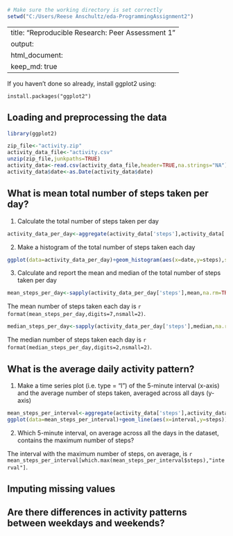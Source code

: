 ```r
# Make sure the working directory is set correctly
setwd("C:/Users/Reese Anschultz/eda-ProgrammingAssignment2")
```
---
title: "Reproducible Research: Peer Assessment 1"
output: 
  html_document:
    keep_md: true
---

If you haven't done so already, install ggplot2 using:
```
install.packages("ggplot2")
```

## Loading and preprocessing the data
```r
library(ggplot2)

zip_file<-"activity.zip"
activity_data_file<-"activity.csv"
unzip(zip_file,junkpaths=TRUE)
activity_data<-read.csv(activity_data_file,header=TRUE,na.strings="NA")
activity_data$date<-as.Date(activity_data$date)
```

## What is mean total number of steps taken per day?
1. Calculate the total number of steps taken per day
```r
activity_data_per_day<-aggregate(activity_data['steps'],activity_data['date'],FUN=sum)
```

2. Make a histogram of the total number of steps taken each day
```r
ggplot(data=activity_data_per_day)+geom_histogram(aes(x=date,y=steps),stat="identity")
```

3. Calculate and report the mean and median of the total number of steps taken per day  

```r
mean_steps_per_day<-sapply(activity_data_per_day['steps'],mean,na.rm=TRUE)
```
The mean number of steps taken each day is `r format(mean_steps_per_day,digits=7,nsmall=2)`.

```r
median_steps_per_day<-sapply(activity_data_per_day['steps'],median,na.rm=TRUE)
```
The median number of steps taken each day is `r format(median_steps_per_day,digits=2,nsmall=2)`.


## What is the average daily activity pattern?
1. Make a time series plot (i.e. type = "l") of the 5-minute interval (x-axis) and the average number of steps taken, averaged across all days (y-axis)
```r
mean_steps_per_interval<-aggregate(activity_data['steps'],activity_data['interval'],FUN=sum,na.rm=TRUE)
ggplot(data=mean_steps_per_interval)+geom_line(aes(x=interval,y=steps))
```

2. Which 5-minute interval, on average across all the days in the dataset, contains the maximum number of steps?

The interval with the maximum number of steps, on average, is `r mean_steps_per_interval[which.max(mean_steps_per_interval$steps),"interval"]`.

## Imputing missing values



## Are there differences in activity patterns between weekdays and weekends?
